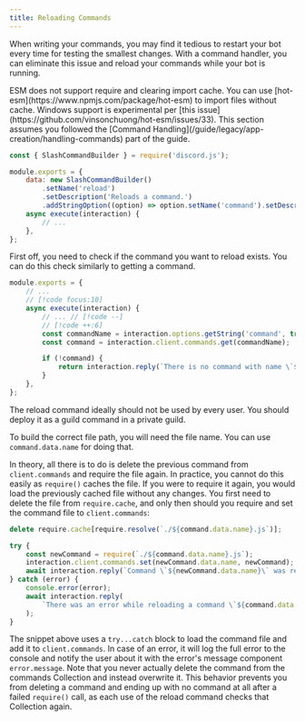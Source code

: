 ```yaml
---
title: Reloading Commands
---
```


When writing your commands, you may find it tedious to restart your bot every time for testing the smallest changes. With a command handler, you can eliminate this issue and reload your commands while your bot is running.

<Callout>
	ESM does not support require and clearing import cache. You can use [hot-esm](https://www.npmjs.com/package/hot-esm)
	to import files without cache. Windows support is experimental per [this
	issue](https://github.com/vinsonchuong/hot-esm/issues/33).
</Callout>

<Callout>
	This section assumes you followed the [Command Handling](/guide/legacy/app-creation/handling-commands) part of the
	guide.
</Callout>

```js title="commands/utility/reload.js"
const { SlashCommandBuilder } = require('discord.js');

module.exports = {
	data: new SlashCommandBuilder()
		.setName('reload')
		.setDescription('Reloads a command.')
		.addStringOption((option) => option.setName('command').setDescription('The command to reload.').setRequired(true)),
	async execute(interaction) {
		// ...
	},
};
```

First off, you need to check if the command you want to reload exists. You can do this check similarly to getting a command.

```js {4-9}
module.exports = {
	// ...
	// [!code focus:10]
	async execute(interaction) {
		// ... // [!code --]
		// [!code ++:6]
		const commandName = interaction.options.getString('command', true).toLowerCase();
		const command = interaction.client.commands.get(commandName);

		if (!command) {
			return interaction.reply(`There is no command with name \`${commandName}\`!`);
		}
	},
};
```

<Callout type="warn">
	The reload command ideally should not be used by every user. You should deploy it as a guild command in a private
	guild.
</Callout>

To build the correct file path, you will need the file name. You can use `command.data.name` for doing that.

In theory, all there is to do is delete the previous command from `client.commands` and require the file again. In practice, you cannot do this easily as `require()` caches the file. If you were to require it again, you would load the previously cached file without any changes. You first need to delete the file from `require.cache`, and only then should you require and set the command file to `client.commands`:

```js {1,4-6}
delete require.cache[require.resolve(`./${command.data.name}.js`)];

try {
	const newCommand = require(`./${command.data.name}.js`);
	interaction.client.commands.set(newCommand.data.name, newCommand);
	await interaction.reply(`Command \`${newCommand.data.name}\` was reloaded!`);
} catch (error) {
	console.error(error);
	await interaction.reply(
		`There was an error while reloading a command \`${command.data.name}\`:\n\`${error.message}\``,
	);
}
```

The snippet above uses a `try...catch` block to load the command file and add it to `client.commands`. In case of an error, it will log the full error to the console and notify the user about it with the error's message component `error.message`. Note that you never actually delete the command from the commands Collection and instead overwrite it. This behavior prevents you from deleting a command and ending up with no command at all after a failed `require()` call, as each use of the reload command checks that Collection again.
